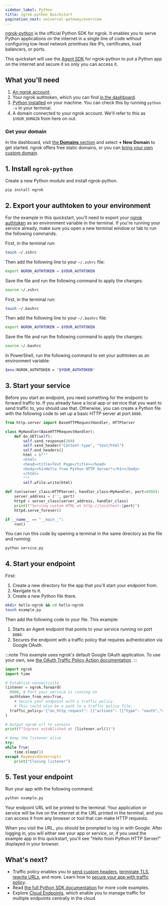```yaml
---
sidebar_label: Python
title: ngrok-python Quickstart
pagination_next: universal-gateway/overview
---
```



[ngrok-python](https://ngrok.github.io/ngrok-python/index.html) is the official Python SDK for ngrok. It enables you to serve Python applications on the internet in a single line of code without configuring low-level network primitives like IPs, certificates, load balancers, or ports.

This quickstart will use the [Agent SDK](/agent-sdks/) for ngrok-python to put a Python app on the internet and secure it so only you can access it.

## What you'll need

1. [An ngrok account](https://dashboard.ngrok.com/signup).
1. Your ngrok authtoken, which you can find [in the dashboard](https://dashboard.ngrok.com/get-started/your-authtoken).
1. [Python installed](https://www.python.org/downloads/) on your machine. You can check this by running `python -v` in your terminal.
1. A domain connected to your ngrok account. We'll refer to this as `$YOUR_DOMAIN` from here on out.

### Get your domain

In the dashboard, visit [the **Domains** section](https://dashboard.ngrok.com/domains) and select **+ New Domain** to get started. ngrok offers free static domains, or you can [bring your own custom domain](/docs/universal-gateway/custom-domains/).

## 1. Install `ngrok-python`

Create a new Python module and install ngrok-python.

```bash
pip install ngrok
```

## 2. Export your authtoken to your environment

For the example in this quickstart, you'll need to export your [ngrok authtoken](https://dashboard.ngrok.com/get-started/your-authtoken) as an environment variable in the terminal. If you're running your service already, make sure you open a new terminal window or tab to run the following commands.

<Tabs groupId="os" queryString="os">
<TabItem value="macos" label="Mac OS" default>

First, in the terminal run:

```bash
touch ~/.zshrc
```

Then add the following line to your `~/.zshrc` file:

```bash
export NGROK_AUTHTOKEN = $YOUR_AUTHTOKEN
```

Save the file and run the following command to apply the changes:

```bash
source ~/.zshrc
```

</TabItem>
<TabItem value="linux" label="Debian Linux">

First, in the terminal run:

```bash
touch ~/.bashrc
```

Then add the following line to your `~/.bashrc` file:

```bash
export NGROK_AUTHTOKEN = $YOUR_AUTHTOKEN
```

Save the file and run the following command to apply the changes:

```bash
source ~/.bashrc
```

</TabItem>
<TabItem value="windows" label="Windows">

In PowerShell, run the following command to set your authtoken as an environment variable:

```bash
$env:NGROK_AUTHTOKEN = "$YOUR_AUTHTOKEN"
```

</TabItem>
</Tabs>

## 3. Start your service

Before you start an endpoint, you need something for the endpoint to forward traffic to. If you already have a local app or service that you want to send traffic to, you should use that. Otherwise, you can create a Python file with the following code to set up a basic HTTP server at port `8080`.

```python filename="service.py"
from http.server import BaseHTTPRequestHandler, HTTPServer

class MyHandler(BaseHTTPRequestHandler):
    def do_GET(self):
        self.send_response(200)
        self.send_header("Content-type", "text/html")
        self.end_headers()
        html = b"""
        <html>
        <head><title>Test Page</title></head>
        <body><h1>Hello from Python HTTP Server!</h1></body>
        </html>
        """
        self.wfile.write(html)

def run(server_class=HTTPServer, handler_class=MyHandler, port=8080):
    server_address = ('', port)
    httpd = server_class(server_address, handler_class)
    print(f"Serving custom HTML at http://localhost:{port}")
    httpd.serve_forever()

if __name__ == "__main__":
    run()
```

You can run this code by opening a terminal in the same directory as the file and running:

```bash
python service.py
```

## 4. Start your endpoint

First:

1. Create a new directory for the app that you'll start your endpoint from.
1. Navigate to it.
1. Create a new Python file there.

```bash
mkdir hello-ngrok && cd hello-ngrok
touch example.py
```

Then add the following code to your file. This example:

1. Starts an Agent endpoint that points to your service running on port `8080`.
1. Secures the endpoint with a traffic policy that requires authentication via Google OAuth.

:::note
This example uses ngrok's default Google OAuth application. To use your own, see [the OAuth Traffic Policy Action documentation](/docs/traffic-policy/actions/oauth/#google-example).
:::

```python filename="example.py"
import ngrok
import time

# Establish connectivity
listener = ngrok.forward(
  8080, # Port your service is running on
  authtoken_from_env=True,
	# Secure your endpoint with a traffic policy.
	# This could also be a path to a traffic policy file.
  traffic_policy='{"on_http_request": [{"actions": [{"type": "oauth","config": {"provider": "google"}}]}]}'
)

# Output ngrok url to console
print(f"Ingress established at {listener.url()}")

# Keep the listener alive
try:
while True:
    time.sleep(1)
except KeyboardInterrupt:
    print("Closing listener")
```

## 5. Test your endpoint

Run your app with the following command:

```bash
python example.py
```

Your endpoint URL will be printed to the terminal. Your application or service will be live on the internet at the URL printed in the terminal, and you can access it from any browser or tool that can make HTTP requests.

When you visit the URL, you should be prompted to log in with Google. After logging in, you will either see your app or service, or, if you used the example app in this quickstart, you'll see "Hello from Python HTTP Server!" displayed in your browser.

## What's next?

- Traffic policy enables you to [send custom headers](/traffic-policy/actions/add-headers/#examples), [terminate TLS](/traffic-policy/actions/terminate-tls/#examples), [rewrite URLs](/traffic-policy/actions/url-rewrite/#examples), and more. Learn how to [secure your app with traffic policy](/docs/traffic-policy/).
- Read [the full Python SDK documentation](https://ngrok.github.io/ngrok-python/) for more code examples.
- Explore [Cloud Endpoints](/universal-gateway/cloud-endpoints/quickstart/), which enable you to manage traffic for multiple endpoints centrally in the cloud.
